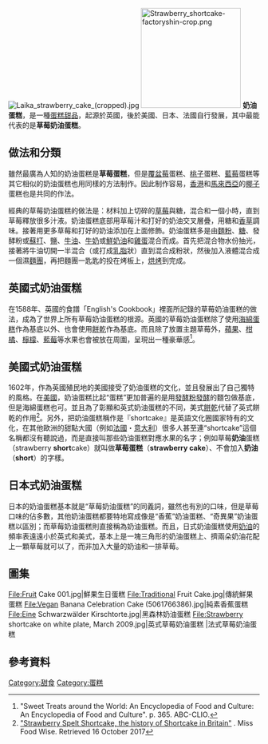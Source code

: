{{多個問題|
{{Expand|time=2017-06-07T04:10:38+00:00}}
{{refimprove|time=2019-06-12T09:48:21+00:00}}
}}
{{Infobox prepared food
| name             = 奶油蛋糕
| image            = Stawberry shortcake.jpeg
| image_size       = 200px
| imagesize        =
| caption          =
| alternate_name   = 
| country          = [[英國|英國]]
| region           = 
| creator          = 
| type             = [[蛋糕|蛋糕]]或[[比司吉麵包|比司吉麵包]]
| served           = 
| main_ingredient  = [[麵粉|麵粉]]、[[糖|糖]]、[[鮮奶油|奶油]]、[[牛奶|牛奶]]
| variations       = 
| calories         = 
| other            = 
}}
[[File:Laika_strawberry_cake_(cropped).jpg|thumb]]
[[File:Strawberry_shortcake-factoryshin-crop.png|200px]]
'''奶油蛋糕'''，是一種[[蛋糕|蛋糕]][[甜品|甜品]]，起源於英國，後於美國、日本、法國自行發展，其中最能代表的是'''草莓奶油蛋糕'''。

==做法和分類==
{{main|草莓蛋糕}}
雖然最廣為人知的奶油蛋糕是'''草莓蛋糕'''，但是[[覆盆莓|覆盆莓]]蛋糕、[[桃子|桃子]]蛋糕、[[藍莓|藍莓]]蛋糕等其它相似的奶油蛋糕也用同樣的方法制作。因此制作容易，[[香港|香港]]和[[馬來西亞|馬來西亞]]的[[椰子|椰子]]蛋糕也是共同的作法。

經典的草莓奶油蛋糕的做法是：材料加上切碎的[[草莓|草莓]]與糖，混合和一個小時，直到草莓釋放很多汁液。奶油蛋糕底部用草莓汁和打好的奶油交叉層疊，用糖和[[香草|香草]]調味。接著用更多草莓和打好的奶油添加在上面修飾。奶油蛋糕多是由[[麵粉|麵粉]]、[[糖|糖]]、發酵粉或[[蘇打|蘇打]]、[[食盐|鹽]]、[[牛油|牛油]]、[[牛奶|牛奶]]或[[鮮奶油|鮮奶油]]和[[雞蛋|雞蛋]]混合而成。首先把混合物水份抽光，接著將牛油切開一半混合（或打成[[乳脂|乳脂]]狀）直到混合成粉狀，然後加入液體混合成一個濕[[麵團|麵團]]，再把麵團一匙匙的投在烤板上，[[烘烤|烘烤]]到完成。

==英國式奶油蛋糕==
在1588年、英國的食譜「English's Cookbook」裡面所記錄的草莓奶油蛋糕的做法，成為了世界上所有草莓奶油蛋糕的根源。英國的草莓奶油蛋糕除了使用[[海綿蛋糕|海綿蛋糕]]作為基底以外、也會使用[[餅乾|餅乾]]作為基底。而且除了放置主題草莓外，[[蘋果|蘋果]]、[[柑橘|柑橘]]、[[檸檬|檸檬]]、[[藍莓|藍莓]]等水果也會被放在周圍，呈現出一種豪華感<ref>"Sweet Treats around the World: An Encyclopedia of Food and Culture: An Encyclopedia of Food and Culture". p. 365. ABC-CLIO.</ref>。

==美國式奶油蛋糕==
1602年，作為英國殖民地的美國接受了奶油蛋糕的文化，並且發展出了自己獨特的風格。在[[美國|美國]]，奶油蛋糕比起“蛋糕”更加普遍的是用[[發酵粉|發酵粉]][[發酵|發酵]]的麵包做基底，但是海綿蛋糕也可。並且為了彰顯和英式奶油蛋糕的不同，美式[[餅乾|餅乾]]代替了英式餅乾的作用<ref>[http://www.missfoodwise.com/2013/06/strawberry-spelt-shortcake.html/ "Strawberry Spelt Shortcake, the history of Shortcake in Britain"] {{Wayback|url=http://www.missfoodwise.com/2013/06/strawberry-spelt-shortcake.html/ |date=20180624175723 }}. Miss Food Wise. Retrieved 16 October 2017</ref>。另外，把奶油蛋糕稱作是『shortcake』是英語文化圈國家特有的文化，在其他歐洲的甜點大國（例如[[法國|法國]]・[[意大利|意大利]]）很多人甚至連“shortcake”這個名稱都沒有聽說過，而是直接叫那些奶油蛋糕對應水果的名字；例如草莓'''奶油'''蛋糕（strawberry '''short'''cake）就叫做'''草莓蛋糕'''（'''strawberry cake'''）、不會加入'''奶油'''（'''short'''）的字樣。

==日本式奶油蛋糕==
日本的奶油蛋糕基本就是“草莓奶油蛋糕”的同義詞，雖然也有別的口味，但是草莓口味的佔多數，其他奶油蛋糕都要特地寫成像是“香蕉”奶油蛋糕、“奇異果”奶油蛋糕以區別；而草莓奶油蛋糕則直接稱為奶油蛋糕。而且，日式奶油蛋糕使用[[黃油|奶油]]的頻率表遠遠小於英式和美式，基本上是一塊三角形的奶油蛋糕上、擠兩朵奶油花配上一顆草莓就可以了，而非加入大量的奶油和一排草莓。

==圖集==
<gallery>
File:Fruit Cake 001.jpg|鮮果生日蛋糕
File:Traditional Fruit Cake.jpg|傳統鮮果蛋糕
File:Vegan Banana Celebration Cake (5061766386).jpg|純素香蕉蛋糕
File:Eine Schwarzwälder Kirschtorte.jpg|黑森林奶油蛋糕
File:Strawberry shortcake on white plate, March 2009.jpg|英式草莓奶油蛋糕
|法式草莓奶油蛋糕
</gallery>

==參考資料==
{{Reflist}}

{{蛋糕}}

[[Category:甜食|Category:甜食]]
[[Category:蛋糕|Category:蛋糕]]